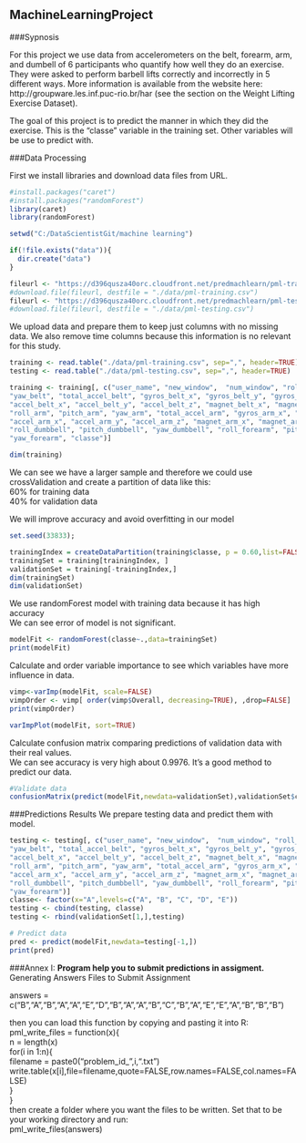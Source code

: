 MachineLearningProject
----------------------

###Sypnosis

For this project we use data from accelerometers on the belt, forearm, arm, and dumbell of 6 participants who quantify how well they do an exercise. They were asked to perform barbell lifts correctly and incorrectly in 5 different ways. More information is available from the website here: http://groupware.les.inf.puc-rio.br/har (see the section on the Weight Lifting Exercise Dataset). 

The goal of this project is to predict the manner in which they did the exercise. This is the "classe" variable in the training set. Other variables will be use to predict with. 

###Data Processing

First we install libraries and download data files from URL.  

```r
#install.packages("caret")
#install.packages("randomForest")
library(caret)
library(randomForest)

setwd("C:/DataScientistGit/machine learning")

if(!file.exists("data")){
  dir.create("data")
}

fileurl <- "https://d396qusza40orc.cloudfront.net/predmachlearn/pml-training.csv"
#download.file(fileurl, destfile = "./data/pml-training.csv")
fileurl <- "https://d396qusza40orc.cloudfront.net/predmachlearn/pml-testing.csv"
#download.file(fileurl, destfile = "./data/pml-testing.csv")

```

We upload data and prepare them to keep just columns with no missing data. We also remove time columns because this information is no relevant for this study.  

```r
training <- read.table("./data/pml-training.csv", sep=",", header=TRUE)
testing <- read.table("./data/pml-testing.csv", sep=",", header=TRUE)

training <- training[, c("user_name", "new_window",  "num_window", "roll_belt", "pitch_belt", 
"yaw_belt", "total_accel_belt", "gyros_belt_x", "gyros_belt_y", "gyros_belt_z",
"accel_belt_x", "accel_belt_y", "accel_belt_z", "magnet_belt_x", "magnet_belt_y", "magnet_belt_z",
"roll_arm", "pitch_arm", "yaw_arm", "total_accel_arm", "gyros_arm_x", "gyros_arm_y", "gyros_arm_z",
"accel_arm_x", "accel_arm_y", "accel_arm_z", "magnet_arm_x", "magnet_arm_y", "magnet_arm_z",            
"roll_dumbbell", "pitch_dumbbell", "yaw_dumbbell", "roll_forearm", "pitch_forearm",
"yaw_forearm", "classe")] 

dim(training)

```

We can see we have a larger sample and therefore we could use crossValidation and create a partition of data like this:  
60% for training data  
40% for validation data  

We will improve accuracy and avoid overfitting in our model  
```r
set.seed(33833);

trainingIndex = createDataPartition(training$classe, p = 0.60,list=FALSE)
trainingSet = training[trainingIndex, ]
validationSet = training[-trainingIndex,]
dim(trainingSet)
dim(validationSet)
```

We use randomForest model with training data because it has high accuracy  
We can see error of model is not significant.  
```r
modelFit <- randomForest(classe~.,data=trainingSet)
print(modelFit)
```

Calculate and order variable importance to see which variables have more influence in data.  
```r
vimp<-varImp(modelFit, scale=FALSE)
vimpOrder <- vimp[ order(vimp$Overall, decreasing=TRUE), ,drop=FALSE]
print(vimpOrder)

varImpPlot(modelFit, sort=TRUE)
```

Calculate confusion matrix comparing predictions of validation data with their real values.  
We can see accuracy is very high about 0.9976. It's a good method to predict our data.  
```r
#Validate data
confusionMatrix(predict(modelFit,newdata=validationSet),validationSet$classe)
```

###Predictions Results
We prepare testing data and predict them with model.  
```r
testing <- testing[, c("user_name", "new_window",  "num_window", "roll_belt", "pitch_belt", 
"yaw_belt", "total_accel_belt", "gyros_belt_x", "gyros_belt_y", "gyros_belt_z",
"accel_belt_x", "accel_belt_y", "accel_belt_z", "magnet_belt_x", "magnet_belt_y", "magnet_belt_z",
"roll_arm", "pitch_arm", "yaw_arm", "total_accel_arm", "gyros_arm_x", "gyros_arm_y", "gyros_arm_z",
"accel_arm_x", "accel_arm_y", "accel_arm_z", "magnet_arm_x", "magnet_arm_y", "magnet_arm_z",            
"roll_dumbbell", "pitch_dumbbell", "yaw_dumbbell", "roll_forearm", "pitch_forearm",
"yaw_forearm")] 
classe<- factor(x="A",levels=c("A", "B", "C", "D", "E"))
testing <- cbind(testing, classe)
testing <- rbind(validationSet[1,],testing)

# Predict data
pred <- predict(modelFit,newdata=testing[-1,])
print(pred)

```

###Annex I:
**Program help you to submit predictions in assigment.**  
Generating Answers Files to Submit Assignment  

answers = c("B","A","B","A","A","E","D","B","A","A","B","C","B","A","E","E","A","B","B","B")  

then you can load this function by copying and pasting it into R:  
pml_write_files = function(x){  
  n = length(x)  
  for(i in 1:n){   
    filename = paste0("problem_id_",i,".txt")  
    write.table(x[i],file=filename,quote=FALSE,row.names=FALSE,col.names=FALSE)  
  }  
}  
then create a folder where you want the files to be written. Set that to be your working directory and run:  
pml_write_files(answers)  
